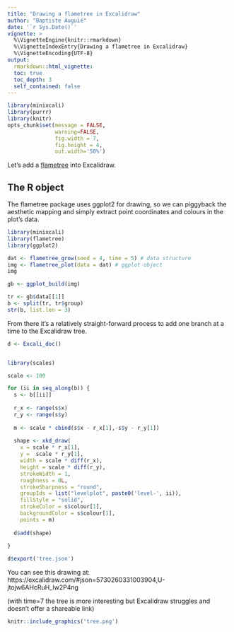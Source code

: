 ```yaml
---
title: "Drawing a flametree in Excalidraw"
author: "Baptiste Auguié"
date: '`r Sys.Date()`'
vignette: >
  %\VignetteEngine{knitr::rmarkdown}
  %\VignetteIndexEntry{Drawing a flametree in Excalidraw}
  %\VignetteEncoding{UTF-8}
output:
  rmarkdown::html_vignette:
  toc: true
  toc_depth: 3
  self_contained: false
---
```


```r
library(minixcali)
library(purrr)
library(knitr)
opts_chunk$set(message = FALSE, 
               warning=FALSE,
               fig.width = 7,
               fig.height = 4, 
               out.width='50%')

```

Let's add a [flametree](https://github.com/djnavarro/flametree) into Excalidraw.

## The R object

The flametree package uses ggplot2 for drawing, so we can piggyback the aesthetic mapping and simply extract point coordinates and colours in the plot's data.

```r
library(minixcali)
library(flametree)
library(ggplot2)

dat <- flametree_grow(seed = 4, time = 5) # data structure
img <- flametree_plot(data = dat) # ggplot object
img
```

```r
gb <- ggplot_build(img)

tr <- gb$data[[1]]
b <- split(tr, tr$group)
str(b, list.len = 3)
```

From there it's a relatively straight-forward process to add one branch at a time to the Excalidraw tree.

```r
d <- Excali_doc()


library(scales)

scale <- 100

for (ii in seq_along(b)) {
  s <- b[[ii]]
  
  r_x <- range(s$x)
  r_y <- range(s$y)
  
  m <- scale * cbind(s$x - r_x[1],-s$y - r_y[1])
  
  shape <- xkd_draw(
    x = scale * r_x[1],
    y =  scale * r_y[1],
    width = scale * diff(r_x),
    height = scale * diff(r_y),
    strokeWidth = 1,
    roughness = 0L,
    strokeSharpness = "round",
    groupIds = list("levelplot", paste0('level-', ii)),
    fillStyle = "solid",
    strokeColor = s$colour[1],
    backgroundColor = s$colour[1],
    points = m)
  
  d$add(shape)
  
}

d$export('tree.json')
```

You can see this drawing at:  https://excalidraw.com/#json=5730260331003904,U-jtojw6AHcRuH_lw2P4ng

(with time=7 the tree is more interesting but Excalidraw struggles and doesn't offer a shareable link)

```r
knitr::include_graphics('tree.png')
```


